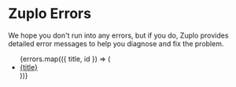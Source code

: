# Zuplo Errors


We hope you don't run into any errors, but if you do, Zuplo provides detailed error messages to help you diagnose and fix the problem.

<ul>
    {errors.map(({ title, id }) => (
      <li key={id}>
        <a href={id}>{title}</a>
      </li>
    ))}

</ul>
